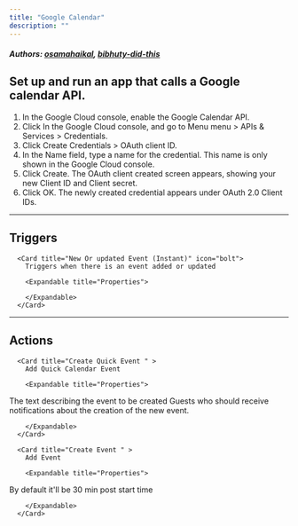```yaml
---
title: "Google Calendar"
description: ""
---
```


##### Authors: [osamahaikal](https://github.com/osamahaikal), [bibhuty-did-this](https://github.com/bibhuty-did-this)


## Set up and run an app that calls a Google calendar API.

1. In the Google Cloud console, enable the Google Calendar API.
2. Click In the Google Cloud console, and go to Menu menu > APIs & Services > Credentials.
3. Click Create Credentials > OAuth client ID.
4. In the Name field, type a name for the credential. This name is only shown in the Google Cloud console.
5. Click Create. The OAuth client created screen appears, showing your new Client ID and Client secret.
6. Click OK. The newly created credential appears under OAuth 2.0 Client IDs.
---

## Triggers


      <Card title="New Or updated Event (Instant)" icon="bolt">
        Triggers when there is an event added or updated

        <Expandable title="Properties">
          
<ResponseField name="Calendar" required type="Dropdown">

</ResponseField>
              
        </Expandable>
      </Card>
  

---

## Actions


      <Card title="Create Quick Event " >
        Add Quick Calendar Event

        <Expandable title="Properties">
          
<ResponseField name="Calendar" required type="Dropdown">

</ResponseField>
            
<ResponseField name="Summary" required type="Long_text">
The text describing the event to be created
</ResponseField>
            
<ResponseField name="Send Updates"  type="Static_dropdown">
Guests who should receive notifications about the creation of the new event.
</ResponseField>
              
        </Expandable>
      </Card>
  
      <Card title="Create Event " >
        Add Event

        <Expandable title="Properties">
          
<ResponseField name="Calendar" required type="Dropdown">

</ResponseField>
            
<ResponseField name="Title of the event" required type="Short_text">

</ResponseField>
            
<ResponseField name="Start date time of the event" required type="Date_time">

</ResponseField>
            
<ResponseField name="End date time of the event"  type="Date_time">
By default it'll be 30 min post start time
</ResponseField>
              
        </Expandable>
      </Card>
  
